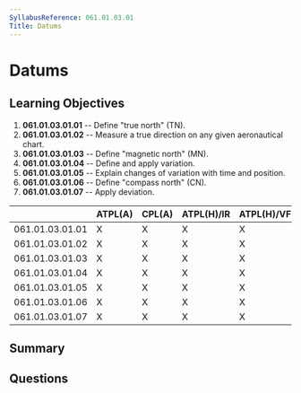 ```yaml
---
SyllabusReference: 061.01.03.01
Title: Datums
---
```


# Datums

## Learning Objectives

1. **061.01.03.01.01** -- Define "true north" (TN).
2. **061.01.03.01.02** -- Measure a true direction on any given aeronautical
   chart.
3. **061.01.03.01.03** -- Define "magnetic north" (MN).
4. **061.01.03.01.04** -- Define and apply variation.
5. **061.01.03.01.05** -- Explain changes of variation with time and position.
6. **061.01.03.01.06** -- Define "compass north" (CN).
7. **061.01.03.01.07** -- Apply deviation.

|                 | ATPL(A) | CPL(A) | ATPL(H)/IR | ATPL(H)/VFR | CPL(H) | IR  | CBIR(A) |
| --------------- | ------- | ------ | ---------- | ----------- | ------ | --- | ------- |
| 061.01.03.01.01 | X       | X      | X          | X           | X      |     |         |
| 061.01.03.01.02 | X       | X      | X          | X           | X      |     |         |
| 061.01.03.01.03 | X       | X      | X          | X           | X      |     |         |
| 061.01.03.01.04 | X       | X      | X          | X           | X      |     |         |
| 061.01.03.01.05 | X       | X      | X          | X           | X      |     |         |
| 061.01.03.01.06 | X       | X      | X          | X           | X      |     |         |
| 061.01.03.01.07 | X       | X      | X          | X           | X      |     |         |

## Summary

## Questions

